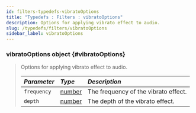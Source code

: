 ```yaml
---
id: filters-typedefs-vibratoOptions
title: "Typedefs : Filters : vibratoOptions"
description: Options for applying vibrato effect to audio.
slug: /typedefs/filters/vibratoOptions
sidebar_label: vibratoOptions
---
```



### vibratoOptions <span className="info badge">object</span> {#vibratoOptions}

> Options for applying vibrato effect to audio.
>
> | <i className="fa-solid fa-hashtag"/> Parameter | <i className="fa-solid fa-font"/> Type                                                            | <i className="fa-solid fa-list"/> Description |
> |:-----------------------------------------------|:--------------------------------------------------------------------------------------------------|:----------------------------------------------|
> | `frequency`                                    | [number](https://developer.mozilla.org/en-US/docs/Web/JavaScript/Reference/Global_Objects/Number) | The frequency of the vibrato effect.          |
> | `depth`                                        | [number](https://developer.mozilla.org/en-US/docs/Web/JavaScript/Reference/Global_Objects/Number) | The depth of the vibrato effect.              |